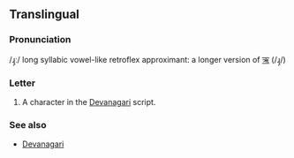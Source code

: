 {{character info}}
==Translingual==

===Pronunciation===
/ɻ̩ː/ long syllabic vowel-like retroflex approximant: a longer version of [[ऋ]] (/ɻ̩/)

===Letter===
{{mul-Deva|ṝ}}

# A character in the [[Devanagari]] script.

===See also===
* [[w:Devanagari|Devanagari]]